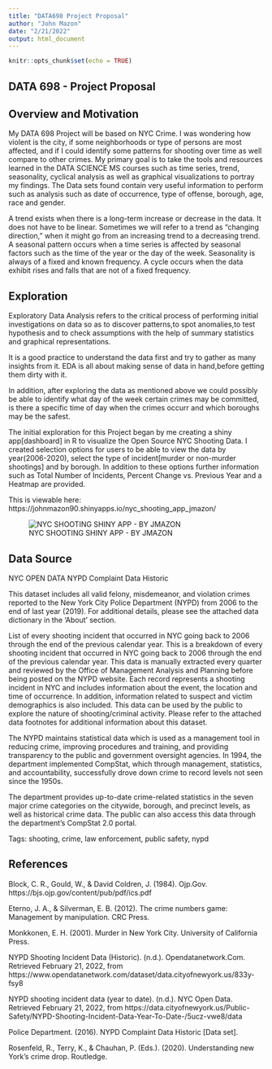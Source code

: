 ---
title: "DATA698 Project Proposal"
author: "John Mazon"
date: "2/21/2022"
output: html_document
---

```{r setup, include=FALSE}
knitr::opts_chunk$set(echo = TRUE)
```

## DATA 698 - Project Proposal


## Overview and Motivation

My DATA 698 Project will be based on NYC Crime. I was wondering how violent is the city, if some neighborhoods or type of persons are most affected, and if I could identify some patterns for shooting over time as well compare to other crimes. My primary goal is to take the tools and resources learned in the DATA SCIENCE MS courses such as time series, trend, seasonality, cyclical analysis as well as graphical visualizations to portray my findings. The Data sets found contain very useful information to perform such as analysis such as date of occurrence, type of offense, borough, age, race and gender.


A trend exists when there is a long-term increase or decrease in the data. It does not have to be linear. Sometimes we will refer to a trend as “changing direction,” when it might go from an increasing trend to a decreasing trend. A seasonal pattern occurs when a time series is affected by seasonal factors such as the time of the year or the day of the week. Seasonality is always of a fixed and known frequency. A cycle occurs when the data exhibit rises and falls that are not of a fixed frequency.




## Exploration


Exploratory Data Analysis refers to the critical process of performing initial investigations on data so as to discover patterns,to spot anomalies,to test hypothesis and to check assumptions with the help of summary statistics and graphical representations.

It is a good practice to understand the data first and try to gather as many insights from it. EDA is all about making sense of data in hand,before getting them dirty with it.

In addition, after exploring the data as mentioned above we could possibly be able to identify what day of the week certain crimes may be committed, is there a specific time of day when the crimes occurr and which boroughs may be the safest.

The initial exploration for this Project began by me creating a shiny app[dashboard] in R to visualize the Open Source NYC Shooting Data. I created selection options for users to be able to view the data by year(2006-2020), select the type of incident[murder or non-murder shootings] and by borough. In addition to these options further information such as Total Number of Incidents, Percent Change vs. Previous Year and a Heatmap are provided.

This is viewable here: https://johnmazon90.shinyapps.io/nyc_shooting_app_jmazon/

![NYC SHOOTING SHINY APP - BY JMAZON](C:/Users/Pc/Desktop/data698shiny.PNG)



## Data Source
NYC OPEN DATA
NYPD Complaint Data Historic

This dataset includes all valid felony, misdemeanor, and violation crimes reported to the New York City Police Department (NYPD) from 2006 to the end of last year (2019). For additional details, please see the attached data dictionary in the ‘About’ section.

List of every shooting incident that occurred in NYC going back to 2006 through the end of the previous calendar year. This is a breakdown of every shooting incident that occurred in NYC going back to 2006 through the end of the previous calendar year. This data is manually extracted every quarter and reviewed by the Office of Management Analysis and Planning before being posted on the NYPD website. Each record represents a shooting incident in NYC and includes information about the event, the location and time of occurrence. In addition, information related to suspect and victim demographics is also included. This data can be used by the public to explore the nature of shooting/criminal activity. Please refer to the attached data footnotes for additional information about this dataset.

The NYPD maintains statistical data which is used as a management tool in reducing crime, improving procedures and training, and providing transparency to the public and government oversight agencies. In 1994, the department implemented CompStat, which through management, statistics, and accountability, successfully drove down crime to record levels not seen since the 1950s.

The department provides up-to-date crime-related statistics in the seven major crime categories on the citywide, borough, and precinct levels, as well as historical crime data. The public can also access this data through the department's CompStat 2.0 portal.

Tags: shooting, crime, law enforcement, public safety, nypd



## References


Block, C. R., Gould, W., & David Coldren, J. (1984). Ojp.Gov. https://bjs.ojp.gov/content/pub/pdf/ics.pdf

Eterno, J. A., & Silverman, E. B. (2012). The crime numbers game: Management by manipulation. CRC Press.

Monkkonen, E. H. (2001). Murder in New York City. University of California Press.

NYPD Shooting Incident Data (Historic). (n.d.). Opendatanetwork.Com. Retrieved February 21, 2022, from https://www.opendatanetwork.com/dataset/data.cityofnewyork.us/833y-fsy8

NYPD shooting incident data (year to date). (n.d.). NYC Open Data. Retrieved February 21, 2022, from https://data.cityofnewyork.us/Public-Safety/NYPD-Shooting-Incident-Data-Year-To-Date-/5ucz-vwe8/data

Police Department. (2016). NYPD Complaint Data Historic [Data set].

Rosenfeld, R., Terry, K., & Chauhan, P. (Eds.). (2020). Understanding new York’s crime drop. Routledge.

